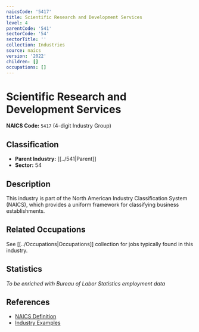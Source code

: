 ```yaml
---
naicsCode: '5417'
title: Scientific Research and Development Services
level: 4
parentCode: '541'
sectorCode: '54'
sectorTitle: ''
collection: Industries
source: naics
version: '2022'
children: []
occupations: []
---
```

# Scientific Research and Development Services

**NAICS Code:** `5417` (4-digit Industry Group)

## Classification

- **Parent Industry:** [[../541|Parent]]
- **Sector:** 54

## Description

This industry is part of the North American Industry Classification System (NAICS), which provides a uniform framework for classifying business establishments.

## Related Occupations

See [[../Occupations|Occupations]] collection for jobs typically found in this industry.

## Statistics

*To be enriched with Bureau of Labor Statistics employment data*

## References

- [NAICS Definition](https://www.census.gov/naics/)
- [Industry Examples](https://www.census.gov/naics/2022NAICS/)
